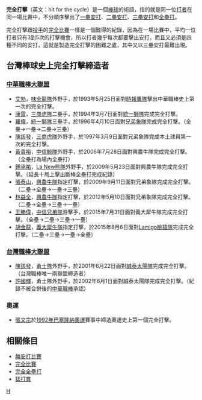 {{globalize}}

'''完全打擊'''（英文：hit for the cycle）是一個[[棒球|棒球]]的術語，指的就是同一位[[打者|打者]]在同一場比賽中，不分順序擊出了[[一壘安打|一壘安打]]、[[二壘安打|二壘安打]]、[[三壘安打|三壘安打]]和[[全壘打|全壘打]]。

完全打擊跟[[投手|投手]]的[[完全比賽|完全比賽]]一樣是一個難得的紀錄，因為在一場比賽中，平均一位打者只有3到5次的打擊機會，所以打者幾乎每次都要擊出安打，而且又必須是四種不同的安打，這就是製造完全打擊的困難之處，其中又以三壘安打最難出現。

==台灣棒球史上完全打擊締造者==
===[[中華職棒大聯盟|中華職棒大聯盟]]===
*[[米爾頓·哈珀|艾勃]]，[[味全龍隊|味全龍隊]]外野手，於1993年5月25日面對[[時報鷹隊|時報鷹隊]]擊出中華職棒史上第一次的完全打擊。
*[[安吉爾·岡薩雷斯|康雷]]，[[三商虎隊|三商虎隊]]二壘手，於1994年3月7日面對[[統一獅隊|統一獅隊]]完成完全打擊。 
*[[埃克托·羅偉|羅偉]]，[[統一獅隊|統一獅隊]]三壘手，於1996年4月10日面對[[兄弟象隊|兄弟象隊]]完成完全打擊。（全壘→一壘→二壘→三壘）
*[[陳該發|陳該發]]，[[三商虎隊|三商虎隊]]外野手，於1997年3月9日面對兄弟象隊完成本土球員第一次的完全打擊。
*[[黃貴裕|黃貴裕]]，[[中信鯨隊|中信鯨隊]]外野手，於2006年7月28日面對興農牛隊完成完全打擊。（全壘打為場內全壘打）
*[[鍾承祐|鍾承祐]]，[[La_New熊隊|La New熊隊]]外野手，於2009年5月23日面對興農牛隊完成完全打擊。（延長十局上擊出斷棒全壘打完成紀錄）
*[[張泰山|張泰山]]，[[興農牛隊|興農牛隊]]指定打擊，於2009年9月11日面對兄弟象隊完成完全打擊。（二壘→全壘→一壘→三壘）
*[[林益全|林益全]]，[[興農牛隊|興農牛隊]]指定打擊，於2012年5月10日面對兄弟象隊完成完全打擊。（二壘→全壘→三壘→一壘）
*[[王勝偉|王勝偉]]，[[中信兄弟隊|中信兄弟隊]]游擊手，於2015年7月31日面對義大犀牛隊完成完全打擊。（全壘→二壘→三壘→一壘）
*[[胡金龍|胡金龍]]，[[義大犀牛隊|義大犀牛隊]]指定打擊，於2015年8月6日面對[[Lamigo桃猿隊|Lamigo桃猿隊]]完成完全打擊。（二壘→三壘→一壘→全壘）

===[[台灣職棒大聯盟|台灣職棒大聯盟]]===
*[[陳該發|陳該發]]，[[嘉南勇士隊|勇士隊]]外野手，於2001年6月22日面對[[誠泰太陽隊|誠泰太陽隊]]完成完全打擊。（台灣職棒唯一兩聯盟締造者）
*[[許國輝|許國輝]]，勇士隊外野手，於2002年6月1日面對誠泰太陽隊完成完全打擊。（紀錄不被合併後的[[中華職棒|中華職棒]]承認）

=== 奧運 ===
*[[張文宗|張文宗]]於[[1992年夏季奧林匹克運動會棒球比賽|1992年巴塞隆納奧運]]賽事中締造奧運史上第一個完全打擊。

==相關條目==
*[[無安打比賽|無安打比賽]]
*[[完全比賽|完全比賽]]
*[[全壘打#完全全壘打|完全全壘打]]
*[[猛打賞|猛打賞]]

{{棒球統計}}

[[Category:棒球術語|H]]